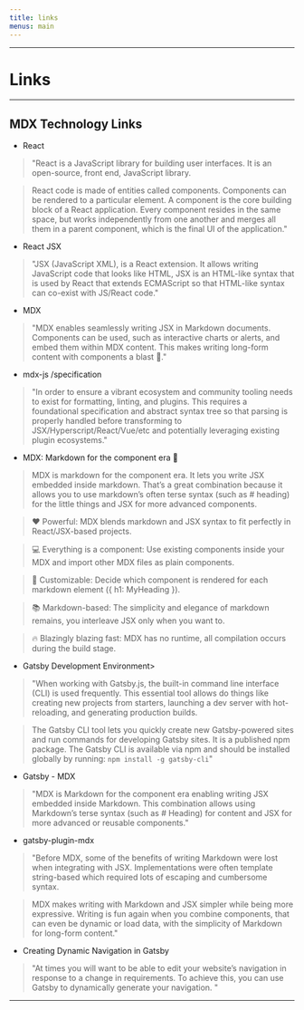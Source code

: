```yaml
---
title: links
menus: main
---
```




---
# Links
---

## MDX Technology Links

- <Link to="https://reactjs.org">React</Link>

>"React is a JavaScript library for building user interfaces. It is an open-source, front end, JavaScript library.

>React code is made of entities called components. Components can be rendered to a particular element. A component is the core building block of a React application.  Every component resides in the same space, but works independently from one another and merges all them in a parent component, which is the final UI of the application."

- <Link to ="https://reactjs.org/docs/introducing-jsx.html#gatsby-focus-wrapper"> React JSX </Link>

>"JSX (JavaScript XML), is a React extension. It allows writing JavaScript code that looks like HTML, JSX is an HTML-like syntax that is used by React that extends ECMAScript so that HTML-like syntax can co-exist with JS/React code."

- <Link to ="https://mdxjs.com">MDX</Link>

>"MDX enables seamlessly writing JSX in  Markdown documents. Components can be used, such as interactive charts or alerts, and embed them within MDX content. This makes writing long-form content with components a blast 🚀."

- <Link to ="https://github.com/mdx-js/specification/blob/master/readme.md">mdx-js /specification</Link>
>"In order to ensure a vibrant ecosystem and community tooling needs to exist for formatting, linting, and plugins. This requires a foundational specification and abstract syntax tree so that parsing is properly handled before transforming to JSX/Hyperscript/React/Vue/etc and potentially leveraging existing plugin ecosystems."

- <Link to="https://github.com/mdx-js/mdx/blob/main/readme.md">MDX: Markdown for the component era 🚀</Link>

>MDX is markdown for the component era. It lets you write JSX embedded inside markdown. That’s a great combination because it allows you to use markdown’s often terse syntax (such as # heading) for the little things and JSX for more advanced components.

>❤️ Powerful: MDX blends markdown and JSX syntax to fit perfectly in React/JSX-based projects.

>💻 Everything is a component: Use existing components inside your MDX and import other MDX files as plain components.

>🔧 Customizable: Decide which component is rendered for each markdown element ({ h1: MyHeading }).

>📚 Markdown-based: The simplicity and elegance of markdown remains, you interleave JSX only when you want to.

>🔥 Blazingly blazing fast: MDX has no runtime, all compilation occurs during the build stage.

- <Link to="https://www.gatsbyjs.com/docs/tutorial/part-zero/">Gatsby Development Environment></Link>

>"When working with Gatsby.js, the built-in command line interface (CLI) is used frequently. This essential tool allows  do things like creating new projects from starters, launching a dev server with hot-reloading, and generating production builds.

>The Gatsby CLI tool lets you quickly create new Gatsby-powered sites and run commands for developing Gatsby sites. It is a published npm package. The Gatsby CLI is available via npm and should be installed globally by running: `npm install -g gatsby-cli`"

- <Link to="https://www.gatsbyjs.com/docs/how-to/routing/mdx/">Gatsby - MDX</Link>

>"MDX is Markdown for the component era enabling writing JSX embedded inside Markdown. This combination allows using Markdown’s terse syntax (such as # Heading) for  content and JSX for more advanced or reusable components."

- <Link to="https://www.gatsbyjs.com/plugins/gatsby-plugin-mdx">gatsby-plugin-mdx</Link>

>"Before MDX, some of the benefits of writing Markdown were lost when integrating with JSX. Implementations were often template string-based which required lots of escaping and cumbersome syntax.

>MDX  makes writing with Markdown and JSX simpler while being more expressive. Writing is fun again when you combine components, that can even be dynamic or load data, with the simplicity of Markdown for long-form content."

- <Link to="https://www.gatsbyjs.com/docs/creating-dynamic-navigation/#reach-skip-nav">Creating Dynamic Navigation in Gatsby</Link>

>"At times you will want to be able to edit your website’s navigation in response to a change in requirements. To achieve this, you can use Gatsby to dynamically generate your navigation. "

---